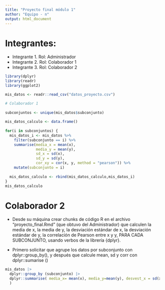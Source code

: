 ```yaml
---
title: "Proyecto final módulo 1"
author: "Equipo - n"
output: html_document
---
```


# Integrantes:

+ Integrante 1. Rol: Administrador
+ Integrante 2. Rol: Colaborador 1
+ Integrante 3. Rol: Colaborador 2

```r
library(dplyr)
library(readr)
library(ggplot2)

mis_datos <- readr::read_csv("datos_proyecto.csv")
```

```r
# Colaborador 1
 
subconjuntos <- unique(mis_datos$subconjunto)
 
mis_datos_calculo <- data.frame()
 
for(i in subconjuntos) {
  mis_datos_i <- mis_datos %>%
    filter(subconjunto == i) %>%
    summarise(media_x = mean(x),
              media_y = mean(y),
              sd_x = sd(x),
              sd_y = sd(y),
              cor_xy = cor(x, y, method = "pearson")) %>%
    mutate(subconjunto = i)
 
  mis_datos_calculo <- rbind(mis_datos_calculo,mis_datos_i)
}
mis_datos_calculo
```

# Colaborador 2

+ Desde su máquina crear chunks de código R en el archivo "proyecto_final.Rmd" (que obtuvo del Administrador) que calculen la media de x, la media de y, la desviación estándar de x, la desviación estándar de y, la correlación de Pearson entre x y y, PARA CADA SUBCONJUNTO, usando verbos de la librería {dplyr}. 

+ Primero solicitar que agrupe los datos por subconjunto con dplyr::group_by(), y después que calcule mean, sd y corr con dplyr::sumarise ()
```r
mis_datos |>
  dplyr::group_by (subconjunto) |>
  dplyr::summarise( media_x= mean(x), media_y=mean(y), desvest_x = sd(x), desvest_y = sd(y), correlación=cor(x, y, method = "pearson")
  )
```
